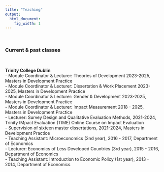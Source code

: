 ```yaml
---
title: "Teaching"
output:
  html_document:
    fig_width: 1
---
```


<br>

### Current & past classes

<br>


**Trinity College Dublin** <br>
- Module Coordinator & Lecturer: Theories of Development 2023-2025, Masters in Development Practice <br> 
- Module Coordinator & Lecturer: Dissertation \& Work Placement 2023-2025, Masters in Development Practice  <br> 
- Module Coordinator & Lecturer: Gender \& Development 2023-2025, Masters in Development Practice  <br>
- Module Coordinator & Lecturer: Impact Measurement 2018 - 2025, Masters in Development Practice <br>
- Lecturer: Survey Design and Qualitative Evaluation Methods, 2021-2024, Trinity IMpact Evaluation (TIME) Online Course on Impact Evaluation <br>
- Supervision of sixteen master dissertations, 2021-2024, Masters in Development Practice <br>
- Teaching Assistant: Microeconomics (2nd year), 2016  - 2017, Department of Economics <br>
- Lecturer: Economics of Less Developed Countries (3rd year), 2015  - 2016, Department of Economics <br>
- Teaching Assistant: Introduction to Economic Policy (1st year), 2013  - 2014, Department of Economics <br>